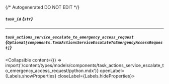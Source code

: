 {/* Autogenerated DO NOT EDIT  */}

##### `task_id` *{`str`}*

---
##### `task_actions_service_escalate_to_emergency_access_request` *{`Optional[components.TaskActionsServiceEscalateToEmergencyAccessRequest]`}*
<Collapsible content={() => import('/content/types/models/components/task_actions_service_escalate_to_emergency_access_request/python.mdx')} openLabel={Labels.showProperties} closeLabel={Labels.hideProperties}>
</Collapsible>


